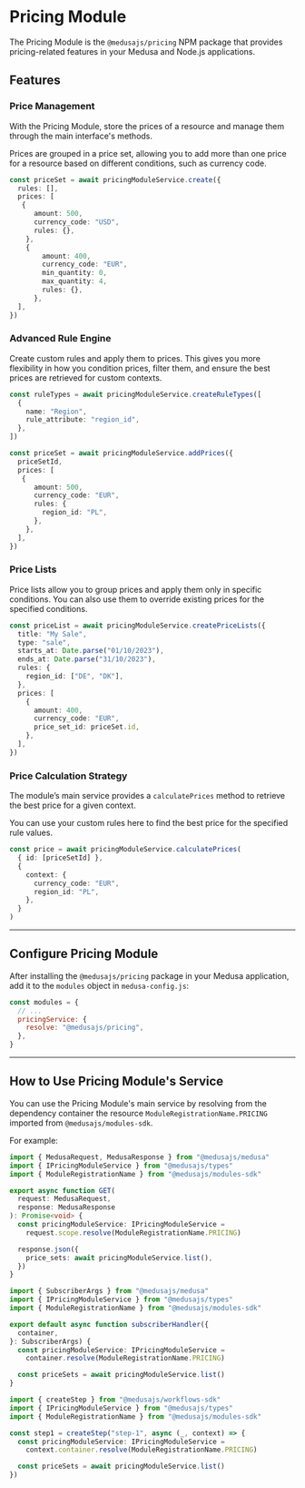 
# Pricing Module

The Pricing Module is the `@medusajs/pricing` NPM package that provides pricing-related features in your Medusa and Node.js applications.

## Features

### Price Management

With the Pricing Module, store the prices of a resource and manage them through the main interface's methods.

Prices are grouped in a price set, allowing you to add more than one price for a resource based on different conditions, such as currency code.

```ts
const priceSet = await pricingModuleService.create({
  rules: [],
  prices: [
   {
      amount: 500,
      currency_code: "USD",
      rules: {},
    },
    {
        amount: 400,
        currency_code: "EUR",
        min_quantity: 0,
        max_quantity: 4,
        rules: {},
      },
  ],
})
```

### Advanced Rule Engine

Create custom rules and apply them to prices. This gives you more flexibility in how you condition prices, filter them, and ensure the best prices are retrieved for custom contexts.

```ts
const ruleTypes = await pricingModuleService.createRuleTypes([
  {
    name: "Region",
    rule_attribute: "region_id",
  },
])

const priceSet = await pricingModuleService.addPrices({
  priceSetId,
  prices: [
   {
      amount: 500,
      currency_code: "EUR",
      rules: {
        region_id: "PL",
      },
    },
  ],
})
```

### Price Lists

Price lists allow you to group prices and apply them only in specific conditions. You can also use them to override existing prices for the specified conditions.

```ts
const priceList = await pricingModuleService.createPriceLists({
  title: "My Sale",
  type: "sale",
  starts_at: Date.parse("01/10/2023"),
  ends_at: Date.parse("31/10/2023"),
  rules: {
    region_id: ["DE", "DK"],
  },
  prices: [
    {
      amount: 400,
      currency_code: "EUR",
      price_set_id: priceSet.id,
    },
  ],
})
```

### Price Calculation Strategy

The module’s main service provides a `calculatePrices` method to retrieve the best price for a given context.

You can use your custom rules here to find the best price for the specified rule values.

```ts
const price = await pricingModuleService.calculatePrices(
  { id: [priceSetId] },
  {
    context: {
      currency_code: "EUR",
      region_id: "PL",
    },
  }
)
```

---

## Configure Pricing Module

After installing the `@medusajs/pricing` package in your Medusa application, add it to the `modules` object in `medusa-config.js`:

```js
const modules = {
  // ...
  pricingService: {
    resolve: "@medusajs/pricing",
  },
}
```

---

## How to Use Pricing Module's Service

You can use the Pricing Module's main service by resolving from the dependency container the resource `ModuleRegistrationName.PRICING` imported from `@medusajs/modules-sdk`.

For example:

<Tabs groupId="resource-type" isCodeTabs={true}>
  <TabItem label="API Route" value="api-route" attributes={{
    title: "src/api/store/custom/route.ts"
  }}>

  ```ts
  import { MedusaRequest, MedusaResponse } from "@medusajs/medusa"
  import { IPricingModuleService } from "@medusajs/types"
  import { ModuleRegistrationName } from "@medusajs/modules-sdk"

  export async function GET(
    request: MedusaRequest,
    response: MedusaResponse
  ): Promise<void> {
    const pricingModuleService: IPricingModuleService =
      request.scope.resolve(ModuleRegistrationName.PRICING)

    response.json({
      price_sets: await pricingModuleService.list(),
    })
  }
  ```

  </TabItem>
  <TabItem label="Subscriber" value="subscribers" attributes={{
    title: "src/subscribers/custom-handler.ts"
  }}>

  ```ts
  import { SubscriberArgs } from "@medusajs/medusa"
  import { IPricingModuleService } from "@medusajs/types"
  import { ModuleRegistrationName } from "@medusajs/modules-sdk"

  export default async function subscriberHandler({
    container,
  }: SubscriberArgs) {
    const pricingModuleService: IPricingModuleService =
      container.resolve(ModuleRegistrationName.PRICING)

    const priceSets = await pricingModuleService.list()
  }
  ```

  </TabItem>
  <TabItem label="Workflow Step" value="workflow-step" attributes={{
    title: "src/workflows/hello-world/step1.ts"
  }}>

  ```ts
  import { createStep } from "@medusajs/workflows-sdk"
  import { IPricingModuleService } from "@medusajs/types"
  import { ModuleRegistrationName } from "@medusajs/modules-sdk"

  const step1 = createStep("step-1", async (_, context) => {
    const pricingModuleService: IPricingModuleService =
      context.container.resolve(ModuleRegistrationName.PRICING)

    const priceSets = await pricingModuleService.list()
  })
  ```

  </TabItem>
</Tabs>
